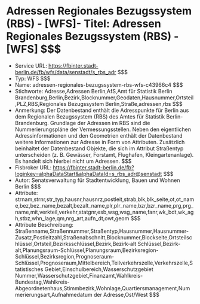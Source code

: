 # Adressen Regionales Bezugssystem (RBS) - [WFS]- Titel: Adressen Regionales Bezugssystem (RBS) - [WFS] $$$
- Service URL: https://fbinter.stadt-berlin.de/fb/wfs/data/senstadt/s_rbs_adr $$$
- Typ: WFS $$$
- Name: adressen-regionales-bezugssystem-rbs-wfs-c43966c4 $$$
- Stichworte: Adresse,Adressen Berlin,AfS,Amt für Statistik Berlin Brandenburg,Berlin,Bezirk,Blocknummer,Geodaten,Hausnummer,Ortsteil,PLZ,RBS,Regionales Bezugssystem Berlin,Straße,adressen,rbs $$$
- Anmerkung: Der Datenbestand enthält die Adresspunkte für Berlin aus dem Regionalen Bezugssystem (RBS) des Amtes für Statistik Berlin-Brandenburg. Grundlage der Adressen im RBS sind die Nummerierungspläne der Vermessungsstellen. Neben den eigentlichen Adressinformationen und den Geometrien enthält der Datenbestand weitere Informationen zur Adresse in Form von Attributen. Zusätzlich beinhaltet der Datenbestand Objekte, die sich im Attribut Straßentyp unterscheiden (z. B. Gewässer, Forstamt, Flughafen, Kleingartenanlage). Es handelt sich hierbei nicht um Adressen. $$$
- Fisbroker URL: https://fbinter.stadt-berlin.de/fb?loginkey=alphaDataStart&alphaDataId=s_rbs_adr@senstadt $$$
- Autor: Senatsverwaltung für Stadtentwicklung, Bauen und Wohnen Berlin $$$
- Attribute: strnam,strnr,str_typ,hausnr,hausnrz,postleit,strab,blk,blk_seite,ot,ot_name,bez,bez_name,bezalt,bezalt_name,plr,plr_name,bzr,bzr_name,prg,prg_name,mit,verkteil,verkehr,statgnr,esb,wsg,wsg_name,fanr,wk_bdt,wk_agh,stbz,whn_lage,qm,nrg_art,aufn_dt,owt,geom $$$
- Attribute Beschreibung: Straßenname,Straßennummer,Straßentyp,Hausnummer,Hausnummer-Zusatz,Postleitzahl,Straßenabschnitt,Blocknummer,Blockseite,Ortsteilschlüssel,Ortsteil,Bezirksschlüssel,Bezirk,Bezirk-alt Schlüssel,Bezirk-alt,Planungsraum-Schlüssel,Planungsraum,Bezirksregion-Schlüssel,Bezirksregion,Prognoseraum-Schlüssel,Prognoseraum,Mittelbereich,Teilverkehrszelle,Verkehrszelle,Statistisches Gebiet,Einschulbereich,Wasserschutzgebiet Nummer,Wasserschutzgebiet,Finanzamt,Wahlkreis-Bundestag,Wahlkreis-Abgeordnetenhaus,Stimmbezirk,Wohnlage,Quartiersmanagement,Nummerierungsart,Aufnahmedatum der Adresse,Ost/West $$$
